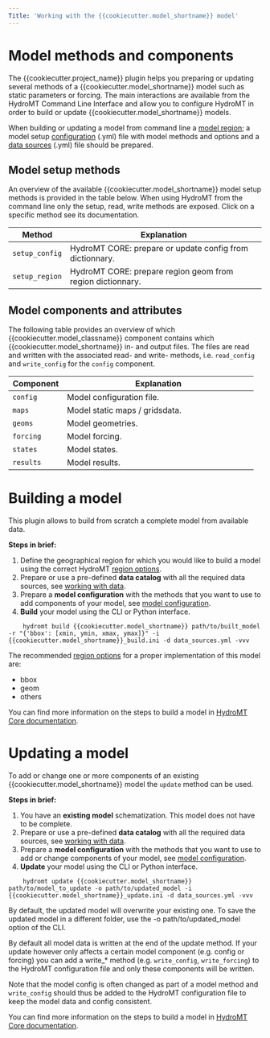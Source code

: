 ```yaml
---
Title: 'Working with the {{cookiecutter.model_shortname}} model'
---
```


# Model methods and components

The {{cookiecutter.project_name}} plugin helps you preparing or updating several methods of a {{cookiecutter.model_shortname}} model such as static parameters or forcing.
The main interactions are available from the HydroMT Command Line Interface and allow you to configure
HydroMT in order to build or update {{cookiecutter.model_shortname}} models.

When building or updating a model from command line a
[model region](https://deltares.github.io/hydromt/latest/user_guide/model_region); a model setup
[configuration](https://deltares.github.io/hydromt/latest/user_guide/model_config.html) (.yml) file with model methods and options and
a [data sources](https://deltares.github.io/hydromt/latest/user_guide/data_main) (.yml) file should be prepared.

## Model setup methods

An overview of the available {{cookiecutter.model_shortname}} model setup methods
is provided in the table below. When using HydroMT from the command line only the
setup, read, write methods are exposed. Click on a specific method see its documentation.

+---------------------+----------------------------------------------------------------------------+
| Method              | Explanation                                                                |
+=====================+============================================================================+
| `setup_config`      | HydroMT CORE: prepare or update config from dictionnary.                   |
+---------------------+----------------------------------------------------------------------------+
| `setup_region`      | HydroMT CORE: prepare region geom from region dictionnary.                 |
+---------------------+----------------------------------------------------------------------------+

## Model components and attributes
The following table provides an overview of which {{cookiecutter.model_classname}}
component contains which {{cookiecutter.model_shortname}} in- and output files. The files are read and written with the associated
read- and write- methods, i.e. `read_config` and `write_config` for the `config` component.

+---------------------+----------------------------------------------------------------------------+
| Component           | Explanation                                                                |
+=====================+============================================================================+
| `config`            | Model configuration file.                                                  |
+---------------------+----------------------------------------------------------------------------+
| `maps`              | Model static maps / gridsdata.                                             |
+---------------------+----------------------------------------------------------------------------+
| `geoms`             | Model geometries.                                                          |
+---------------------+----------------------------------------------------------------------------+
| `forcing`           | Model forcing.                                                             |
+---------------------+----------------------------------------------------------------------------+
| `states`            | Model states.                                                              |
+---------------------+----------------------------------------------------------------------------+
| `results`           | Model results.                                                             |
+---------------------+----------------------------------------------------------------------------+

# Building a model
This plugin allows to build from scratch a complete model from available data.

**Steps in brief:**

1. Define the geographical region for which you would like to build a model using the correct HydroMT [region options](https://deltares.github.io/hydromt/latest/user_guide/model_region.html).
2. Prepare or use a pre-defined **data catalog** with all the required data sources, see [working with data](https://deltares.github.io/hydromt/latest/user_guide/data_overview.html).
3. Prepare a **model configuration** with the methods that you want to use to add components of your model, see [model configuration](https://deltares.github.io/hydromt/latest/user_guide/model_config.html).
4. **Build** your model using the CLI or Python interface.

```
    hydromt build {{cookiecutter.model_shortname}} path/to/built_model -r "{'bbox': [xmin, ymin, xmax, ymax]}" -i {{cookiecutter.model_shortname}}_build.ini -d data_sources.yml -vvv
```

The recommended [region options](https://deltares.github.io/hydromt/latest/user_guide/model_region.html)
for a proper implementation of this model are:

- bbox
- geom
- others

You can find more information on the steps to build a model in [HydroMT Core documentation](https://deltares.github.io/hydromt/latest/user_guide/model_build.html).

# Updating a model
To add or change one or more components of an existing {{cookiecutter.model_shortname}} model the `update` method can be used.

**Steps in brief:**

1. You have an **existing model** schematization. This model does not have to be complete.
2. Prepare or use a pre-defined **data catalog** with all the required data sources, see [working with data](https://deltares.github.io/hydromt/latest/user_guide/data_overview.html).
3. Prepare a **model configuration** with the methods that you want to use to add or change components of your model, see [model configuration](https://deltares.github.io/hydromt/latest/user_guide/model_config.html).
4. **Update** your model using the CLI or Python interface.

```
    hydromt update {{cookiecutter.model_shortname}} path/to/model_to_update -o path/to/updated_model -i {{cookiecutter.model_shortname}}_update.ini -d data_sources.yml -vvv
```

:::{.callout-note}
By default, the updated model will overwrite your existing one. To save the updated model in a different 
folder, use the -o path/to/updated_model option of the CLI.
:::

:::{.callout-tip}
By default all model data is written at the end of the update method. If your update however 
only affects a certain model component (e.g. config or forcing) you can add a write_* method 
(e.g. `write_config`, `write_forcing`) to the HydroMT configuration file and only these components will be written.
    
Note that the model config is often changed as part of a model method and `write_config` 
should thus be added to the HydroMT configuration file to keep the model data and config consistent.
:::

You can find more information on the steps to build a model in [HydroMT Core documentation](https://deltares.github.io/hydromt/latest/user_guide/model_update.html).